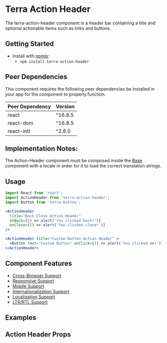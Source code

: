 


# Terra Action Header

The terra-action-header component is a header bar containing a title and optional actionable items such as links and buttons.

## Getting Started

- Install with [npmjs](https://www.npmjs.com):
  - `npm install terra-action-header`

<!-- AUTO-GENERATED-CONTENT:START Peer Dependencies -->
## Peer Dependencies

This component requires the following peer dependencies be installed in your app for the component to properly function.

| Peer Dependency | Version |
|-|-|
| react | ^16.8.5 |
| react-dom | ^16.8.5 |
| react-intl | ^2.8.0 |



<!-- AUTO-GENERATED-CONTENT:END -->

## Implementation Notes:
The Action-Header component must be composed inside the [Base][1] component with a locale in order for it to load the correct translation strings.

[1]: https://github.com/cerner/terra-core/tree/master/packages/terra-base/src/terra-dev-site/doc/base/Base.1.doc.mdx

## Usage

```jsx
import React from 'react';
import ActionHeader from 'terra-action-header';
import Button from 'terra-button';

<ActionHeader
  title="Back Close Action Header"
  onBack={() => alert('You clicked back!')}
  onClose={() => alert('You clicked close!')}
/>

<ActionHeader title="Custom Button Action Header" >
  <Button text="Custom Button" onClick={() => alert('You clicked me!')} />
</ActionHeader>
```

## Component Features

 * [Cross-Browser Support](https://github.com/cerner/terra-ui/blob/master/src/terra-dev-site/contributing/ComponentStandards.e.contributing.md#cross-browser-support)
 * [Responsive Support](https://github.com/cerner/terra-ui/blob/master/src/terra-dev-site/contributing/ComponentStandards.e.contributing.md#responsive-support)
 * [Mobile Support](https://github.com/cerner/terra-ui/blob/master/src/terra-dev-site/contributing/ComponentStandards.e.contributing.md#mobile-support)
 * [Internationalization Support](https://github.com/cerner/terra-ui/blob/master/src/terra-dev-site/contributing/ComponentStandards.e.contributing.md#internationalization-i18n-support)
 * [Localization Support](https://github.com/cerner/terra-ui/blob/master/src/terra-dev-site/contributing/ComponentStandards.e.contributing.md#internationalization-i18n-support)
 * [LTR/RTL Support](https://github.com/cerner/terra-ui/blob/master/src/terra-dev-site/contributing/ComponentStandards.e.contributing.md#ltr--rtl-support)

## Examples
<DefaultActionHeader />
<BackActionHeader />
<CloseActionHeader />
<BackCloseActionHeader />
<BackPreviousNextCloseActionHeader />
<MaximizeCloseActionHeader />
<MinimizeCustomButtonActionHeader />
<LongWrappingTextHeader />

## Action Header Props

<ActionHeaderPropsTable />